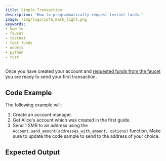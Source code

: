 ```yaml
---
title: Simple Transaction
description: 'How to programmatically request testnet funds.'
image: /img/logo/iota_mark_light.png
keywords:
- how to
- faucet
- testnet
- test funds
- nodejs
- python
- rust
---
```



Once you have created your account<!-- TODO [created your account]() --> and
[requested funds from the faucet](./request_funds.mdx) you are ready to send your first
transaction.

<TipFaucet/>

## Code Example

The following example will:

1. Create an account manager.
2. Get Alice's account which was created in the first guide<!-- TODO "created in the first guide" link-->.
3. Send 1 SMR to an address using the `Account.send_amount(addresses_with_amount, options)` function. Make sure to update the code sample to send to the address of your choice.


<Tabs groupId="language">
    <TabItem value="rust" label="Rust">
        <RustCode/>
    </TabItem>
    <TabItem value="nodejs" label="Nodejs">
        <NodejsCode/>
    </TabItem>
    <TabItem value="python" label="Python">
        <PythonCode/>
    </TabItem>
</Tabs>

## Expected Output

<Tabs groupId="language">
    <TabItem value="rust" label="Rust">
        <RustOutput/>
    </TabItem>
    <TabItem value="nodejs" label="Nodejs">
        <NodejsOutput/>
    </TabItem>
    <TabItem value="python" label="Python">
        <PythonOutput/>
    </TabItem>
</Tabs>
